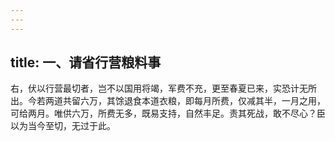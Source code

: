```yaml
---
---
---
```

title: 一、请省行营粮料事
---



右，伏以行营最切者，岂不以国用将竭，军费不充，更至春夏已来，实恐计无所出。今若两道共留六万，其馀退食本道衣粮，即每月所费，仅减其半，一月之用，可给两月。唯供六万，所费无多，既易支持，自然丰足。责其死战，敢不尽心？臣以为当今至切，无过于此。